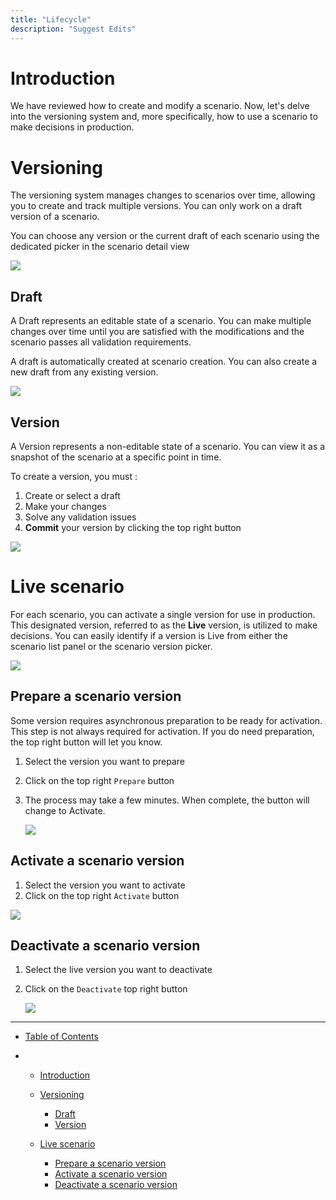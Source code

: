 ```yaml
---
title: "Lifecycle"
description: "Suggest Edits"
---
```


# Introduction

We have reviewed how to create and modify a scenario. Now, let's delve into the versioning system and, more specifically, how to use a scenario to make decisions in production.

# Versioning

The versioning system manages changes to scenarios over time, allowing you to create and track multiple versions. You can only work on a draft version of a scenario.

You can choose any version or the current draft of each scenario using the dedicated picker in the scenario detail view

<Frame caption="Scenario version picker">
  <img src="/images/docs/b6b387a-image.png" />
</Frame>

## Draft

A Draft represents an editable state of a scenario. You can make multiple changes over time until you are satisfied with the modifications and the scenario passes all validation requirements.

A draft is automatically created at scenario creation. You can also create a new draft from any existing version.

<Frame caption="Create a new draft from an existing version">
  <img src="/images/docs/2f74fd7-image.png" />
</Frame>

<Info />

## Version

A Version represents a non-editable state of a scenario. You can view it as a snapshot of the scenario at a specific point in time.

To create a version, you must :

1. Create or select a draft
2. Make your changes
3. Solve any validation issues
4. **Commit** your version by clicking the top right button

<Info />

<Frame caption="Scenario with red dot indicators">
  <img src="/images/docs/f96657c-image.png" />
</Frame>

# Live scenario

For each scenario, you can activate a single version for use in production. This designated version, referred to as the **Live** version, is utilized to make decisions. You can easily identify if a version is Live from either the scenario list panel or the scenario version picker.

<Frame caption="Only the second scenario is currently live">
  <img src="/images/docs/0f2b133-image.png" />
</Frame>

<Info />

## Prepare a scenario version

Some version requires asynchronous preparation to be ready for activation. This step is not always required for activation. If you do need preparation, the top right button will let you know.

1. Select the version you want to prepare

2. Click on the top right `Prepare` button

3. The process may take a few minutes. When complete, the button will change to Activate.

   <Frame caption="Prepare a scenario version">
     <img src="/images/docs/8fba2e9-image.png" />
   </Frame>

<Info />

## Activate a scenario version

1. Select the version you want to activate
2. Click on the top right `Activate` button

<Frame caption="Activate a scenario version">
  <img src="/images/docs/8d20267-image.png" />
</Frame>

<Info />

## Deactivate a scenario version

1. Select the live version you want to deactivate

2. Click on the `Deactivate` top right button

   <Frame caption="Deactivate a live scenario">
     <img src="/images/docs/d4a3fcd-image.png" />
   </Frame>

<Info />

***

* [Table of Contents](#)

* * [Introduction](#introduction)

  * [Versioning](#versioning)

    * [Draft](#draft)
    * [Version](#version)

  * [Live scenario](#live-scenario)

    * [Prepare a scenario version](#prepare-a-scenario-version)
    * [Activate a scenario version](#activate-a-scenario-version)
    * [Deactivate a scenario version](#deactivate-a-scenario-version)
